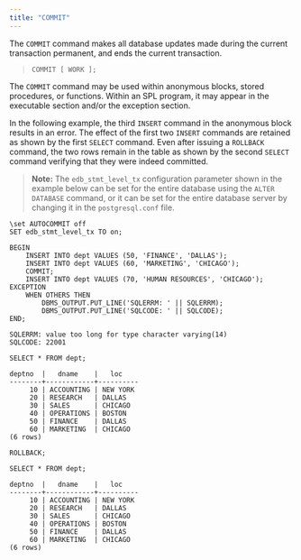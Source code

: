 ```yaml
---
title: "COMMIT"
---
```


<div id="commit" class="registered_link"></div>


The `COMMIT` command makes all database updates made during the current transaction permanent, and ends the current transaction.

> `COMMIT [ WORK ];`

The `COMMIT` command may be used within anonymous blocks, stored procedures, or functions. Within an SPL program, it may appear in the executable section and/or the exception section.

In the following example, the third `INSERT` command in the anonymous block results in an error. The effect of the first two `INSERT` commands are retained as shown by the first `SELECT` command. Even after issuing a `ROLLBACK` command, the two rows remain in the table as shown by the second `SELECT` command verifying that they were indeed committed.

> **Note:** The `edb_stmt_level_tx` configuration parameter shown in the example below can be set for the entire database using the `ALTER DATABASE` command, or it can be set for the entire database server by changing it in the `postgresql.conf` file.


``` text
\set AUTOCOMMIT off
SET edb_stmt_level_tx TO on;

BEGIN
    INSERT INTO dept VALUES (50, 'FINANCE', 'DALLAS');
    INSERT INTO dept VALUES (60, 'MARKETING', 'CHICAGO');
    COMMIT;
    INSERT INTO dept VALUES (70, 'HUMAN RESOURCES', 'CHICAGO');
EXCEPTION
    WHEN OTHERS THEN
        DBMS_OUTPUT.PUT_LINE('SQLERRM: ' || SQLERRM);
        DBMS_OUTPUT.PUT_LINE('SQLCODE: ' || SQLCODE);
END;

SQLERRM: value too long for type character varying(14)
SQLCODE: 22001

SELECT * FROM dept;

deptno  |   dname    |   loc
--------+------------+----------
     10 | ACCOUNTING | NEW YORK
     20 | RESEARCH   | DALLAS
     30 | SALES      | CHICAGO
     40 | OPERATIONS | BOSTON
     50 | FINANCE    | DALLAS
     60 | MARKETING  | CHICAGO
(6 rows)

ROLLBACK;

SELECT * FROM dept;

deptno  |   dname    |   loc
--------+------------+----------
     10 | ACCOUNTING | NEW YORK
     20 | RESEARCH   | DALLAS
     30 | SALES      | CHICAGO
     40 | OPERATIONS | BOSTON
     50 | FINANCE    | DALLAS
     60 | MARKETING  | CHICAGO
(6 rows)
```
